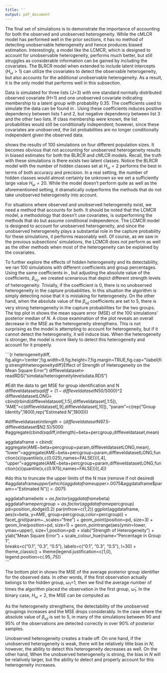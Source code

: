 ```yaml
---
title: ''
output: pdf_document
---
```


\subsection{Simulations with Unobserved Heterogeneity}
\label{Sec:simsunobservedheterogeneity}

The final set of simulations is to demonstrate the importance of accounting for both the observed and unobserved heterogeneity. While the cMLCR model has performed well in the prior sections, it has no method of detecting unobservable heterogeneity and hence produces biased estimation. Interestingly, a model like the LCMCR, which is designed to account for unobservable heterogeneity, performs much better, but still struggles as considerable information can be gained by including the covariates. The BLRCR model when extended to include latent intercepts ($H_\omega>1$) can utilize the covariates to detect the observable heterogeneity, but also accounts for the additional unobservable heterogeneity.  As a result, it is the only model that performs well in this subsection.

Data is simulated for three lists (J=3) with one standard normally distributed observed covariate (H=1) and one unobserved covariate indicating membership to a latent group with probability 0.35.  The coefficients used to simulate the data can be found in \autoref{table:heterocoefs}.  Using these coefficients induces positive dependency between lists 1 and 2, but negative dependency between list 3 and the other two lists.  If class membership were known, the list probabilities would still be conditionally independent; however, since these covariates are unobserved, the list probabilities are no longer conditionally independent given the observed data.

\singlespacing
\begin{table}[H]
\centering
\begin{tabular}{||c c c c||} 
 \hline
 List ($j$) & $\beta_{0j}$ & $\beta_{1j}$ & $\beta_{\omega j}$   \\ [0.5ex] 
 \hline\hline
 1 & -2.5 &  -1.5  & 3.0 \\ 
 2 & -2.5 & -1.5  &  3.0 \\
 3 & 0.5 & -1.5  &  -3.0 \\
 \hline
\end{tabular}
\caption{Coefficients for Heterogeneity Simulated Data}
\label{table:heterocoefs}
\end{table}
\doublespacing


\autoref{table:heterodist} shows the results of 100 simulations on four different population sizes.  It becomes obvious that not accounting for unobserved heterogeneity results in biased estimates for both the BLRCR and cMLCR models.  Recall, the truth with these simulations is there exists two latent classes.  Notice the BLRCR model with the number of hidden classes set at $H_\omega=2$ performs the best in terms of both accuracy and precision.  In a real setting, the number of hidden classes would almost certainly be unknown so we set a sufficiently large value $H_\omega=20$.  While the model doesn't perform quite as well as the aforementioned setting, it dramatically outperforms the methods that do not take unobserved heterogeneity into account.

For situations where observed and unobserved heterogeneity exist, we need a method that accounts for both. It should be noted that the LCMCR model, a methodology that doesn't use covariates, is outperforming the methods that do but assume conditional independence. The LCMCR model is designed to account for unobserved heterogeneity, and since the unobserved heterogeneity plays a substantial role in the capture probability for these simulations, it performs reasonably well. Of course, as we saw in the previous subsections' simulations, the LCMCR does not perform as well as the other methods when most of the heterogeneity can be explained by the covariates.

To further explore the effects of hidden heterogeneity and its detectability, we ran 100 simulations with different coefficients and group percentages.  Using the same coefficients in \autoref{table:heterocoefs}, but adjusting the absolute value of the coefficients, $\beta_{\omega_j}$, we created scenarious that depict different strength levels of heterogeneity.  Trivially, if the coefficient is 0, there is no unobserved heterogeneity in the capture probabilities.  In this situation the algorithm is simply detecting noise that it is mistaking for heterogeneity.  On the other hand, when the absolute value of the $\beta_{\omega j}$ coefficients are set to 5, there is very strong heterogeneity in the capture probabilities for the two groups.  The top plot in \autoref{fig:heterogeneitydiff} shows the mean square error (MSE) of the 100 simulations' posterior median of $N$. A close examination of the plot reveals an overall decrease in the MSE as the heterogeneity strengthens.  This is not surprising as the model is attempting to account for heterogeneity, but if it cannot detect the heterogeneity, it will induce bias.  When the heterogeneity is stronger, the model is more likely to detect this heterogeneity and account for it properly.  

\singlespacing
\begin{table}[H]
\centering
\begin{tabular}{||r l r r r r||} 
 \hline
N & Method & N$\%$ &MSE & CI Width & CI $\%$   \\ [0.5ex] 
 \hline\hline

```r
#########################################################
####### Heterogeneity Distributions #####################
#########################################################
#Set N and BETA
myN=1000
myBeta="heterogeneity"
mycovariates="onenormwithheterocovs"
myindex <- simdat$N==myN & simdat$BETA==myBeta & simdat$covariates==mycovariates

#test=simdat[myindex,]
#mean(as.numeric(test$cBLRCR))

#Compute Percentage of N
HSPBLRCRNhat = mean(as.numeric(simdat[myindex,]$HSPBLRCR50))/myN
HSPBLRCR2Nhat = mean(as.numeric(simdat[myindex,]$HSPBLRCR2.50))/myN
SPBLRCRNhat = mean(as.numeric(simdat[myindex,]$SPBLRCR50))/myN
normBLRCRNhat = mean(as.numeric(simdat[myindex,]$normBLRCR50))/myN
cMLCRNhat = mean(as.numeric(simdat[myindex,]$cMLCR))/myN
cBLRCRNhat = mean(as.numeric(simdat[myindex,]$cBLRCR))/myN
LCMCRNhat = mean(as.numeric(simdat[myindex,]$LCMCR50))/myN
loglinNhat = mean(as.numeric(simdat[myindex,]$loglin50))/myN
IndependentNhat = mean(as.numeric(simdat[myindex,]$Independent50))/myN

#Check RMSE
HSPBLRCRMSE = RMSE(as.numeric(simdat[myindex,]$HSPBLRCR50),myN)
HSPBLRC2RMSE = RMSE(as.numeric(simdat[myindex,]$HSPBLRCR2.50),myN)
SPBLRCRMSE = RMSE(as.numeric(simdat[myindex,]$SPBLRCR50),myN)
normBLRCRMSE = RMSE(as.numeric(simdat[myindex,]$normBLRCR50),myN)
cMLCRRMSE = RMSE(as.numeric(simdat[myindex,]$cMLCR),myN)
cBLRCRRMSE = RMSE(as.numeric(simdat[myindex,]$cBLRCR),myN)
LCMCRRMSE = RMSE(as.numeric(simdat[myindex,]$LCMCR50),myN)
loglinRMSE = RMSE(as.numeric(simdat[myindex,]$loglin50),myN)
IndependentRMSE = RMSE(as.numeric(simdat[myindex,]$Independent50),myN)

#Average width of interval
cMLCRwidth = mean(as.numeric(simdat[myindex,]$cMLCR97.5)-as.numeric(simdat[myindex,]$cMLCR2.5))/myN
HSPBLRCwidth = mean(as.numeric(simdat[myindex,]$HSPBLRCR97.5)-as.numeric(simdat[myindex,]$HSPBLRCR2.5))/myN
HSPBLRC2width = mean(as.numeric(simdat[myindex,]$HSPBLRCR2.97.5)-as.numeric(simdat[myindex,]$HSPBLRCR2.2.5))/myN
SPBLRCwidth = mean(as.numeric(simdat[myindex,]$SPBLRCR97.5)-as.numeric(simdat[myindex,]$SPBLRCR2.5))/myN
normBLRCwidth = mean(as.numeric(simdat[myindex,]$normBLRCR97.5)-as.numeric(simdat[myindex,]$normBLRCR2.5))/myN
LCMCRwidth = mean(as.numeric(simdat[myindex,]$LCMCR97.5)-as.numeric(simdat[myindex,]$LCMCR2.5))/myN
loglinwidth = mean(as.numeric(simdat[myindex,]$loglin97.5)-as.numeric(simdat[myindex,]$loglin2.5))/myN
Independentwidth = mean(as.numeric(simdat[myindex,]$Independent97.5)-as.numeric(simdat[myindex,]$Independent2.5))/myN

#Check Percentage in Interval
cMLRCCI = mean(as.numeric(simdat[myindex,]$cMLCR2.5)<myN&as.numeric(simdat[myindex,]$cMLCR97.5)>myN)*100
HSPBLRCCI = mean(as.numeric(simdat[myindex,]$HSPBLRCR2.5)<myN&as.numeric(simdat[myindex,]$HSPBLRCR97.5)>myN)*100
HSPBLRC2CI = mean(as.numeric(simdat[myindex,]$HSPBLRCR2.2.5)<myN&as.numeric(simdat[myindex,]$HSPBLRCR2.97.5)>myN)*100
SPBLRCCI = mean(as.numeric(simdat[myindex,]$SPBLRCR2.5)<myN&as.numeric(simdat[myindex,]$SPBLRCR97.5)>myN)*100
normBLRCCI = mean(as.numeric(simdat[myindex,]$normBLRCR2.5)<myN&as.numeric(simdat[myindex,]$normBLRCR97.5)>myN)*100
LCMCRCI = mean(as.numeric(simdat[myindex,]$LCMCR2.5)<myN&as.numeric(simdat[myindex,]$LCMCR97.5)>myN)*100
loglinCI = mean(as.numeric(simdat[myindex,]$loglin2.5)<myN&as.numeric(simdat[myindex,]$loglin97.5)>myN)*100
IndependentCI = mean(as.numeric(simdat[myindex,]$Independent2.5)<myN&as.numeric(simdat[myindex,]$Independent97.5)>myN)*100
```

 1000          & BLRCR($K=1$, $H_\omega=1$)  & `r op(normBLRCRNhat,3)`   & `r op(normBLRCRMSE,1)`   & `r op(normBLRCwidth,3)`   & `r op(normBLRCCI,1)` \\ 
               & BLRCR($K=20$, $H_\omega=1$)    & `r op(SPBLRCRNhat,3)`     & `r op(SPBLRCRMSE,1)`     & `r op(SPBLRCwidth,3)`     & `r op(SPBLRCCI,1)` \\ 
               & BLRCR($K=20$, $H_\omega=2$)    & `r op(HSPBLRCR2Nhat,3)`     & `r op(HSPBLRC2RMSE,1)`     & `r op(HSPBLRC2width,3)`     & `r op(HSPBLRC2CI,1)` \\ 
               & BLRCR($K=20$, $H_\omega=20$)    & `r op(HSPBLRCRNhat,3)`     & `r op(HSPBLRCRMSE,1)`     & `r op(HSPBLRCwidth,3)`     & `r op(HSPBLRCCI,1)` \\ 
               & cMLCR       & `r op(cMLCRNhat,3)`       & `r op(cMLCRRMSE,1)`      & `r op(cMLCRwidth,3)`      & `r op(cMLRCCI,1)` \\
               & Log Linear (BIC)  & `r op(loglinNhat,3)`      & `r op(loglinRMSE,1)`     & `r op(loglinwidth,3)`     & `r op(loglinCI,1)` \\ 
               & LCMCR       & `r op(LCMCRNhat,3)`       & `r op(LCMCRRMSE,1)`      & `r op(LCMCRwidth,3)`      & `r op(LCMCRCI,1)` \\ 
               & Independent & `r op(IndependentNhat,3)` & `r op(IndependentRMSE,1)`& `r op(Independentwidth,3)`& `r op(IndependentCI,1)` \\ 

 \hline
 
```r
#########################################################
####### Heterogeneity Distributions #####################
#########################################################
#Set N and BETA
myN=2000
myBeta="heterogeneity"
mycovariates="onenormwithheterocovs"
myindex <- simdat$N==myN & simdat$BETA==myBeta & simdat$covariates==mycovariates

#test=simdat[myindex,]
#mean(as.numeric(test$cBLRCR))

#Compute Percentage of N
HSPBLRCRNhat = mean(as.numeric(simdat[myindex,]$HSPBLRCR50))/myN
HSPBLRCR2Nhat = mean(as.numeric(simdat[myindex,]$HSPBLRCR2.50))/myN
SPBLRCRNhat = mean(as.numeric(simdat[myindex,]$SPBLRCR50))/myN
normBLRCRNhat = mean(as.numeric(simdat[myindex,]$normBLRCR50))/myN
cMLCRNhat = mean(as.numeric(simdat[myindex,]$cMLCR))/myN
cBLRCRNhat = mean(as.numeric(simdat[myindex,]$cBLRCR))/myN
LCMCRNhat = mean(as.numeric(simdat[myindex,]$LCMCR50))/myN
loglinNhat = mean(as.numeric(simdat[myindex,]$loglin50))/myN
IndependentNhat = mean(as.numeric(simdat[myindex,]$Independent50))/myN

#Check RMSE
HSPBLRCRMSE = RMSE(as.numeric(simdat[myindex,]$HSPBLRCR50),myN)
HSPBLRC2RMSE = RMSE(as.numeric(simdat[myindex,]$HSPBLRCR2.50),myN)
SPBLRCRMSE = RMSE(as.numeric(simdat[myindex,]$SPBLRCR50),myN)
normBLRCRMSE = RMSE(as.numeric(simdat[myindex,]$normBLRCR50),myN)
cMLCRRMSE = RMSE(as.numeric(simdat[myindex,]$cMLCR),myN)
cBLRCRRMSE = RMSE(as.numeric(simdat[myindex,]$cBLRCR),myN)
LCMCRRMSE = RMSE(as.numeric(simdat[myindex,]$LCMCR50),myN)
loglinRMSE = RMSE(as.numeric(simdat[myindex,]$loglin50),myN)
IndependentRMSE = RMSE(as.numeric(simdat[myindex,]$Independent50),myN)

#Average width of interval
cMLCRwidth = mean(as.numeric(simdat[myindex,]$cMLCR97.5)-as.numeric(simdat[myindex,]$cMLCR2.5))/myN
HSPBLRCwidth = mean(as.numeric(simdat[myindex,]$HSPBLRCR97.5)-as.numeric(simdat[myindex,]$HSPBLRCR2.5))/myN
HSPBLRC2width = mean(as.numeric(simdat[myindex,]$HSPBLRCR2.97.5)-as.numeric(simdat[myindex,]$HSPBLRCR2.2.5))/myN
SPBLRCwidth = mean(as.numeric(simdat[myindex,]$SPBLRCR97.5)-as.numeric(simdat[myindex,]$SPBLRCR2.5))/myN
normBLRCwidth = mean(as.numeric(simdat[myindex,]$normBLRCR97.5)-as.numeric(simdat[myindex,]$normBLRCR2.5))/myN
LCMCRwidth = mean(as.numeric(simdat[myindex,]$LCMCR97.5)-as.numeric(simdat[myindex,]$LCMCR2.5))/myN
loglinwidth = mean(as.numeric(simdat[myindex,]$loglin97.5)-as.numeric(simdat[myindex,]$loglin2.5))/myN
Independentwidth = mean(as.numeric(simdat[myindex,]$Independent97.5)-as.numeric(simdat[myindex,]$Independent2.5))/myN

#Check Percentage in Interval
cMLRCCI = mean(as.numeric(simdat[myindex,]$cMLCR2.5)<myN&as.numeric(simdat[myindex,]$cMLCR97.5)>myN)*100
HSPBLRCCI = mean(as.numeric(simdat[myindex,]$HSPBLRCR2.5)<myN&as.numeric(simdat[myindex,]$HSPBLRCR97.5)>myN)*100
HSPBLRC2CI = mean(as.numeric(simdat[myindex,]$HSPBLRCR2.2.5)<myN&as.numeric(simdat[myindex,]$HSPBLRCR2.97.5)>myN)*100
SPBLRCCI = mean(as.numeric(simdat[myindex,]$SPBLRCR2.5)<myN&as.numeric(simdat[myindex,]$SPBLRCR97.5)>myN)*100
normBLRCCI = mean(as.numeric(simdat[myindex,]$normBLRCR2.5)<myN&as.numeric(simdat[myindex,]$normBLRCR97.5)>myN)*100
LCMCRCI = mean(as.numeric(simdat[myindex,]$LCMCR2.5)<myN&as.numeric(simdat[myindex,]$LCMCR97.5)>myN)*100
loglinCI = mean(as.numeric(simdat[myindex,]$loglin2.5)<myN&as.numeric(simdat[myindex,]$loglin97.5)>myN)*100
IndependentCI = mean(as.numeric(simdat[myindex,]$Independent2.5)<myN&as.numeric(simdat[myindex,]$Independent97.5)>myN)*100
```

 2000          & BLRCR($K=1$, $H_\omega=1$)  & `r op(normBLRCRNhat,3)`   & `r op(normBLRCRMSE,1)`   & `r op(normBLRCwidth,3)`   & `r op(normBLRCCI,1)` \\ 
               & BLRCR($K=20$, $H_\omega=1$)    & `r op(SPBLRCRNhat,3)`     & `r op(SPBLRCRMSE,1)`     & `r op(SPBLRCwidth,3)`     & `r op(SPBLRCCI,1)` \\
               & BLRCR($K=20$, $H_\omega=2$)    & `r op(HSPBLRCR2Nhat,3)`     & `r op(HSPBLRC2RMSE,1)`     & `r op(HSPBLRC2width,3)`     & `r op(HSPBLRC2CI,1)` \\
               & BLRCR($K=20$, $H_\omega=20$)    & `r op(HSPBLRCRNhat,3)`     & `r op(HSPBLRCRMSE,1)`     & `r op(HSPBLRCwidth,3)`     & `r op(HSPBLRCCI,1)` \\ 
               & cMLCR       & `r op(cMLCRNhat,3)`       & `r op(cMLCRRMSE,1)`      & `r op(cMLCRwidth,3)`      & `r op(cMLRCCI,1)` \\
               & Log Linear (BIC)  & `r op(loglinNhat,3)`      & `r op(loglinRMSE,1)`     & `r op(loglinwidth,3)`     & `r op(loglinCI,1)` \\ 
               & LCMCR       & `r op(LCMCRNhat,3)`       & `r op(LCMCRRMSE,1)`      & `r op(LCMCRwidth,3)`      & `r op(LCMCRCI,1)` \\ 
               & Independent & `r op(IndependentNhat,3)` & `r op(IndependentRMSE,1)`& `r op(Independentwidth,3)`& `r op(IndependentCI,1)` \\ 

 \hline
 
```r
#########################################################
####### Heterogeneity Distributions #####################
#########################################################
#Set N and BETA
myN=5000
myBeta="heterogeneity"
mycovariates="onenormwithheterocovs"
myindex <- simdat$N==myN & simdat$BETA==myBeta & simdat$covariates==mycovariates

#test=simdat[myindex,]
#mean(as.numeric(test$cBLRCR))

#Compute Percentage of N
HSPBLRCRNhat = mean(as.numeric(simdat[myindex,]$HSPBLRCR50))/myN
HSPBLRCR2Nhat = mean(as.numeric(simdat[myindex,]$HSPBLRCR2.50))/myN
SPBLRCRNhat = mean(as.numeric(simdat[myindex,]$SPBLRCR50))/myN
normBLRCRNhat = mean(as.numeric(simdat[myindex,]$normBLRCR50))/myN
cMLCRNhat = mean(as.numeric(simdat[myindex,]$cMLCR))/myN
cBLRCRNhat = mean(as.numeric(simdat[myindex,]$cBLRCR))/myN
LCMCRNhat = mean(as.numeric(simdat[myindex,]$LCMCR50))/myN
loglinNhat = mean(as.numeric(simdat[myindex,]$loglin50))/myN
IndependentNhat = mean(as.numeric(simdat[myindex,]$Independent50))/myN

#Check RMSE
HSPBLRCRMSE = RMSE(as.numeric(simdat[myindex,]$HSPBLRCR50),myN)
HSPBLRC2RMSE = RMSE(as.numeric(simdat[myindex,]$HSPBLRCR2.50),myN)
SPBLRCRMSE = RMSE(as.numeric(simdat[myindex,]$SPBLRCR50),myN)
normBLRCRMSE = RMSE(as.numeric(simdat[myindex,]$normBLRCR50),myN)
cMLCRRMSE = RMSE(as.numeric(simdat[myindex,]$cMLCR),myN)
cBLRCRRMSE = RMSE(as.numeric(simdat[myindex,]$cBLRCR),myN)
LCMCRRMSE = RMSE(as.numeric(simdat[myindex,]$LCMCR50),myN)
loglinRMSE = RMSE(as.numeric(simdat[myindex,]$loglin50),myN)
IndependentRMSE = RMSE(as.numeric(simdat[myindex,]$Independent50),myN)

#Average width of interval
cMLCRwidth = mean(as.numeric(simdat[myindex,]$cMLCR97.5)-as.numeric(simdat[myindex,]$cMLCR2.5))/myN
HSPBLRCwidth = mean(as.numeric(simdat[myindex,]$HSPBLRCR97.5)-as.numeric(simdat[myindex,]$HSPBLRCR2.5))/myN
HSPBLRC2width = mean(as.numeric(simdat[myindex,]$HSPBLRCR2.97.5)-as.numeric(simdat[myindex,]$HSPBLRCR2.2.5))/myN
SPBLRCwidth = mean(as.numeric(simdat[myindex,]$SPBLRCR97.5)-as.numeric(simdat[myindex,]$SPBLRCR2.5))/myN
normBLRCwidth = mean(as.numeric(simdat[myindex,]$normBLRCR97.5)-as.numeric(simdat[myindex,]$normBLRCR2.5))/myN
LCMCRwidth = mean(as.numeric(simdat[myindex,]$LCMCR97.5)-as.numeric(simdat[myindex,]$LCMCR2.5))/myN
loglinwidth = mean(as.numeric(simdat[myindex,]$loglin97.5)-as.numeric(simdat[myindex,]$loglin2.5))/myN
Independentwidth = mean(as.numeric(simdat[myindex,]$Independent97.5)-as.numeric(simdat[myindex,]$Independent2.5))/myN

#Check Percentage in Interval
cMLRCCI = mean(as.numeric(simdat[myindex,]$cMLCR2.5)<myN&as.numeric(simdat[myindex,]$cMLCR97.5)>myN)*100
HSPBLRCCI = mean(as.numeric(simdat[myindex,]$HSPBLRCR2.5)<myN&as.numeric(simdat[myindex,]$HSPBLRCR97.5)>myN)*100
HSPBLRC2CI = mean(as.numeric(simdat[myindex,]$HSPBLRCR2.2.5)<myN&as.numeric(simdat[myindex,]$HSPBLRCR2.97.5)>myN)*100
SPBLRCCI = mean(as.numeric(simdat[myindex,]$SPBLRCR2.5)<myN&as.numeric(simdat[myindex,]$SPBLRCR97.5)>myN)*100
normBLRCCI = mean(as.numeric(simdat[myindex,]$normBLRCR2.5)<myN&as.numeric(simdat[myindex,]$normBLRCR97.5)>myN)*100
LCMCRCI = mean(as.numeric(simdat[myindex,]$LCMCR2.5)<myN&as.numeric(simdat[myindex,]$LCMCR97.5)>myN)*100
loglinCI = mean(as.numeric(simdat[myindex,]$loglin2.5)<myN&as.numeric(simdat[myindex,]$loglin97.5)>myN)*100
IndependentCI = mean(as.numeric(simdat[myindex,]$Independent2.5)<myN&as.numeric(simdat[myindex,]$Independent97.5)>myN)*100
```

 5000          & BLRCR($K=1$, $H_\omega=1$)  & `r op(normBLRCRNhat,3)`   & `r op(normBLRCRMSE,1)`   & `r op(normBLRCwidth,3)`   & `r op(normBLRCCI,1)` \\ 
               & BLRCR($K=20$, $H_\omega=1$)    & `r op(SPBLRCRNhat,3)`     & `r op(SPBLRCRMSE,1)`     & `r op(SPBLRCwidth,3)`     & `r op(SPBLRCCI,1)` \\ 
               & BLRCR($K=20$, $H_\omega=2$)    & `r op(HSPBLRCR2Nhat,3)`     & `r op(HSPBLRC2RMSE,1)`     & `r op(HSPBLRC2width,3)`     & `r op(HSPBLRC2CI,1)` \\
               & BLRCR($K=20$, $H_\omega=20$)    & `r op(HSPBLRCRNhat,3)`     & `r op(HSPBLRCRMSE,1)`     & `r op(HSPBLRCwidth,3)`     & `r op(HSPBLRCCI,1)` \\ 
               & cMLCR       & `r op(cMLCRNhat,3)`       & `r op(cMLCRRMSE,1)`      & `r op(cMLCRwidth,3)`      & `r op(cMLRCCI,1)` \\
               & Log Linear (BIC)  & `r op(loglinNhat,3)`      & `r op(loglinRMSE,1)`     & `r op(loglinwidth,3)`     & `r op(loglinCI,1)` \\ 
               & LCMCR       & `r op(LCMCRNhat,3)`       & `r op(LCMCRRMSE,1)`      & `r op(LCMCRwidth,3)`      & `r op(LCMCRCI,1)` \\ 
               & Independent & `r op(IndependentNhat,3)` & `r op(IndependentRMSE,1)`& `r op(Independentwidth,3)`& `r op(IndependentCI,1)` \\ 

 \hline
 
```r
#########################################################
####### Heterogeneity Distributions #####################
#########################################################
#Set N and BETA
myN=10000
myBeta="heterogeneity"
mycovariates="onenormwithheterocovs"
myindex <- simdat$N==myN & simdat$BETA==myBeta & simdat$covariates==mycovariates

#test=simdat[myindex,]
#mean(as.numeric(test$cBLRCR))

#Compute Percentage of N
HSPBLRCRNhat = mean(as.numeric(simdat[myindex,]$HSPBLRCR50))/myN
HSPBLRCR2Nhat = mean(as.numeric(simdat[myindex,]$HSPBLRCR2.50))/myN
SPBLRCRNhat = mean(as.numeric(simdat[myindex,]$SPBLRCR50))/myN
normBLRCRNhat = mean(as.numeric(simdat[myindex,]$normBLRCR50))/myN
cMLCRNhat = mean(as.numeric(simdat[myindex,]$cMLCR))/myN
cBLRCRNhat = mean(as.numeric(simdat[myindex,]$cBLRCR))/myN
LCMCRNhat = mean(as.numeric(simdat[myindex,]$LCMCR50))/myN
loglinNhat = mean(as.numeric(simdat[myindex,]$loglin50))/myN
IndependentNhat = mean(as.numeric(simdat[myindex,]$Independent50))/myN

#Check RMSE
HSPBLRCRMSE = RMSE(as.numeric(simdat[myindex,]$HSPBLRCR50),myN)
HSPBLRC2RMSE = RMSE(as.numeric(simdat[myindex,]$HSPBLRCR2.50),myN)
SPBLRCRMSE = RMSE(as.numeric(simdat[myindex,]$SPBLRCR50),myN)
normBLRCRMSE = RMSE(as.numeric(simdat[myindex,]$normBLRCR50),myN)
cMLCRRMSE = RMSE(as.numeric(simdat[myindex,]$cMLCR),myN)
cBLRCRRMSE = RMSE(as.numeric(simdat[myindex,]$cBLRCR),myN)
LCMCRRMSE = RMSE(as.numeric(simdat[myindex,]$LCMCR50),myN)
loglinRMSE = RMSE(as.numeric(simdat[myindex,]$loglin50),myN)
IndependentRMSE = RMSE(as.numeric(simdat[myindex,]$Independent50),myN)

#Average width of interval
cMLCRwidth = mean(as.numeric(simdat[myindex,]$cMLCR97.5)-as.numeric(simdat[myindex,]$cMLCR2.5))/myN
HSPBLRCwidth = mean(as.numeric(simdat[myindex,]$HSPBLRCR97.5)-as.numeric(simdat[myindex,]$HSPBLRCR2.5))/myN
HSPBLRC2width = mean(as.numeric(simdat[myindex,]$HSPBLRCR2.97.5)-as.numeric(simdat[myindex,]$HSPBLRCR2.2.5))/myN
SPBLRCwidth = mean(as.numeric(simdat[myindex,]$SPBLRCR97.5)-as.numeric(simdat[myindex,]$SPBLRCR2.5))/myN
normBLRCwidth = mean(as.numeric(simdat[myindex,]$normBLRCR97.5)-as.numeric(simdat[myindex,]$normBLRCR2.5))/myN
LCMCRwidth = mean(as.numeric(simdat[myindex,]$LCMCR97.5)-as.numeric(simdat[myindex,]$LCMCR2.5))/myN
loglinwidth = mean(as.numeric(simdat[myindex,]$loglin97.5)-as.numeric(simdat[myindex,]$loglin2.5))/myN
Independentwidth = mean(as.numeric(simdat[myindex,]$Independent97.5)-as.numeric(simdat[myindex,]$Independent2.5))/myN

#Check Percentage in Interval
cMLRCCI = mean(as.numeric(simdat[myindex,]$cMLCR2.5)<myN&as.numeric(simdat[myindex,]$cMLCR97.5)>myN)*100
HSPBLRCCI = mean(as.numeric(simdat[myindex,]$HSPBLRCR2.5)<myN&as.numeric(simdat[myindex,]$HSPBLRCR97.5)>myN)*100
HSPBLRC2CI = mean(as.numeric(simdat[myindex,]$HSPBLRCR2.2.5)<myN&as.numeric(simdat[myindex,]$HSPBLRCR2.97.5)>myN)*100
SPBLRCCI = mean(as.numeric(simdat[myindex,]$SPBLRCR2.5)<myN&as.numeric(simdat[myindex,]$SPBLRCR97.5)>myN)*100
normBLRCCI = mean(as.numeric(simdat[myindex,]$normBLRCR2.5)<myN&as.numeric(simdat[myindex,]$normBLRCR97.5)>myN)*100
LCMCRCI = mean(as.numeric(simdat[myindex,]$LCMCR2.5)<myN&as.numeric(simdat[myindex,]$LCMCR97.5)>myN)*100
loglinCI = mean(as.numeric(simdat[myindex,]$loglin2.5)<myN&as.numeric(simdat[myindex,]$loglin97.5)>myN)*100
IndependentCI = mean(as.numeric(simdat[myindex,]$Independent2.5)<myN&as.numeric(simdat[myindex,]$Independent97.5)>myN)*100
```

 10000          & BLRCR($K=1$, $H_\omega=1$)  & `r op(normBLRCRNhat,3)`   & `r op(normBLRCRMSE,1)`   & `r op(normBLRCwidth,3)`   & `r op(normBLRCCI,1)` \\ 
               & BLRCR($K=20$, $H_\omega=1$)    & `r op(SPBLRCRNhat,3)`     & `r op(SPBLRCRMSE,1)`     & `r op(SPBLRCwidth,3)`     & `r op(SPBLRCCI,1)` \\ 
               & BLRCR($K=20$, $H_\omega=2$)    & `r op(HSPBLRCR2Nhat,3)`     & `r op(HSPBLRC2RMSE,1)`     & `r op(HSPBLRC2width,3)`     & `r op(HSPBLRC2CI,1)` \\
               & BLRCR($K=20$, $H_\omega=20$)    & `r op(HSPBLRCRNhat,3)`     & `r op(HSPBLRCRMSE,1)`     & `r op(HSPBLRCwidth,3)`     & `r op(HSPBLRCCI,1)` \\ 
               & cMLCR       & `r op(cMLCRNhat,3)`       & `r op(cMLCRRMSE,1)`      & `r op(cMLCRwidth,3)`      & `r op(cMLRCCI,1)` \\
               & Log Linear (BIC)  & `r op(loglinNhat,3)`      & `r op(loglinRMSE,1)`     & `r op(loglinwidth,3)`     & `r op(loglinCI,1)` \\ 
               & LCMCR       & `r op(LCMCRNhat,3)`       & `r op(LCMCRRMSE,1)`      & `r op(LCMCRwidth,3)`      & `r op(LCMCRCI,1)` \\ 
               & Independent & `r op(IndependentNhat,3)` & `r op(IndependentRMSE,1)`& `r op(Independentwidth,3)`& `r op(IndependentCI,1)` \\ 

 \hline
\end{tabular}
\caption{Results of 100 capture-recapture simulations per algorithm using a standard normal distribution distribution for the known covariate and 0.35 probability of belonging to the latent class.}
\label{table:heterodist}
\end{table}
\doublespacing

```{r heterogeneitydiff, fig.align='center',fig.width=9,fig.height=7,fig.margin=TRUE,fig.cap="\\label{fig:strengthheterogeneitydiff}Effect of Strength of Heterogeneity on the Mean Square Error"}
diffleveldataset<-readRDS("simdata/heterogeneitylevelsdata.RDS")

#Edit the data to get MSE for group identification and N
diffleveldataset$sqdiff = (1-diffleveldataset$N50/5000)^2
diffleveldatasetLONG= cbind(rbind(diffleveldataset[,1:5],diffleveldataset[,1:5]),
                            "AME"=c(diffleveldataset[,9],diffleveldataset[,10]),
                            "param"=c(rep("Group Identity",1800),rep("Estimated N",1800)))

#diffleveldataset$intlength = (diffleveldataset$N97.5-diffleveldataset$N2.5)/5000
#aggregate(cbind(sqdiff,intlength)~beta+percgroup,diffleveldataset,mean)

aggdataframe = cbind(
  aggregate(AME~beta+percgroup+param,diffleveldatasetLONG,mean),
  "lower"=aggregate(AME~beta+percgroup+param,diffleveldatasetLONG,function(x){quantile(x,c(0.025),names=FALSE)})[,4],
  "upper"=aggregate(AME~beta+percgroup+param,diffleveldatasetLONG,function(x){quantile(x,c(0.975),names=FALSE)})[,4])

#do this to truncate the upper limits of the N mse (remove if not desired)
#aggdataframe$upper[which(aggdataframe$upper>.0075&aggdataframe$param=="Estimated N")] = .0075

aggdataframe$beta = as.factor(aggdataframe$beta)
aggdataframe$percgroup = as.factor(aggdataframe$percgroup)
pd=position_dodge(0.2)
par(mfrow=c(1,2))
ggplot(aggdataframe, aes(x=beta, y=AME, group=percgroup,color=percgroup)) + 
  facet_grid(param~.,scales="free") +
  geom_point(position=pd, size=3) +
  geom_line(position=pd, size=1) +
  geom_pointrange(aes(ymin=lower, ymax=upper), size=1,position=pd) +
  xlab("Strength of Heterogeneity") +
  ylab("Mean Square Error") +
  scale_colour_hue(name="Percentage in Group 1",    
                   breaks=c("0.1", "0.3", "0.5"),
                   labels=c("0.1", "0.3", "0.5"),
                   l=30) +  
  theme_classic() +
  theme(legend.justification=c(1,0),
        legend.position=c(.95,.75))      
```

The bottom plot in \autoref{fig:heterogeneitydiff} shows the MSE of the average posterior group identifier for the observed data.  In other words, if the first observation actually belongs to the hidden group, $\omega_1$=1, then we find the average number of times the algorithm placed the observation in the first group, $\bar{\omega}_1$.  In the binary case, $H_\omega=2$, the MSE can be computed as

\begin{equation}
MSE = \frac{1}{n}\sum_{i=1}^n (\bar{\omega}_{i} - \omega_i)^2.
\end{equation}

As the heterogeneity strengthens, the detectability of the unobserved groupings increases and the MSE drops considerably.  In the case where the absolute value of $\beta_{\omega j}$ is set to 5, in many of the simulations between 90 and 95$\%$ of the observations are detected correctly in over 90$\%$ of posterior samples.

Unobserved heterogeneity creates a trade off.  On one hand, if the unobserved heterogeneity is weak, there will be relatively little bias in $N$; however, the ability to detect this heterogeneity decreases as well.  On the other hand, When the unobserved heterogeneity is strong, the bias in $N$ will be relatively larger, but the ability to detect and properly account for this heterogeneity increases. 

